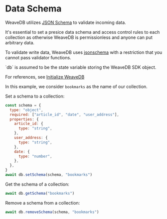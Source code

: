 
# Data Schema

WeaveDB utilizes [JSON Schema](https://json-schema.org/) to validate incoming data.

It's essential to set a presice data schema and access control rules to each collection as otherwise WeaveDB is permissionless and anyone can put arbitrary data.

To validate write data, WeaveDB uses [jsonschema](https://github.com/tdegrunt/jsonschema) with a restriction that you cannot pass validator functions.

<Callout type="info" emoji="💡">
`db` is assumed to be the state variable storing the WeaveDB SDK object.

For references, see [Initialize WeaveDB](/docs/get-started#initialize-weavedb)
</Callout>

In this example, we consider `bookmarks` as the name of our collection.

Set a schema to a collection:

```js
const schema = {
  type: "object",
  required: ["article_id", "date", "user_address"],
  properties: {
    article_id: {
      type: "string",
    },
    user_address: {
      type: "string",
    },
    date: {
      type: "number",
    },
  },
}
await db.setSchema(schema, "bookmarks")
```

Get the schema of a collection:

```js
await db.getSchema("bookmarks")
```

Remove a schema from a collection:

```js
await db.removeSchema(schema, "bookmarks")
```
